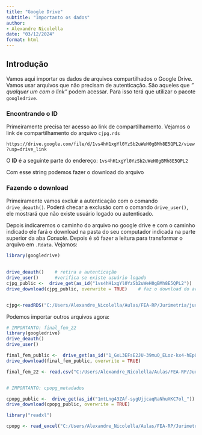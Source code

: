 ```yaml
---
title: "Google Drive"
subtitle: "Importanto os dados"
author:
- Alexandre Nicolella
date: "03/12/2024"
format: html
---
```


## Introdução

Vamos aqui importar os dados de arquivos compartilhados o Google Drive. Vamos usar arquivos que não precisam de autenticação. São aqueles que *" qualquer um com o link"* podem acessar. Para isso terá que utilizar o pacote `googledrive`.

### Encontrando o ID

Primeiramente precisa ter acesso ao link de compartilhamento. Vejamos o link de compartilhamento do arquivo `cjpg.rds`

`https://drive.google.com/file/d/1vs4hH1xgYl0YzSb2uWeH0gBMh8E5QPL2/view?usp=drive_link`

O **ID** é a seguinte parte do endereço: `1vs4hH1xgYl0YzSb2uWeH0gBMh8E5QPL2`

Com esse string podemos fazer o download do arquivo

### Fazendo o download

Primeiramente vamos excluir a autenticação com o comando `drive_deauth()`. Poderá checar a exclusão com o comando `drive_user()`, ele mostrará que não existe usuário logado ou autenticado.

Depois indicaremos o caminho do arquivo no google drive e com o caminho indicado ele fará o download na pasta do seu computador indicada na parte superior da aba *Console*. Depois é só fazer a leitura para transformar o arquivo em `.Rdata`. Vejamos:

```r

library(googledrive)

             
drive_deauth()    # retira a autenticação
drive_user()      #verifica se existe usuário logado
cjpg_public <-  drive_get(as_id("1vs4hH1xgYl0YzSb2uWeH0gBMh8E5QPL2"))   # Obtem o endereço do arquivo
drive_download(cjpg_public, overwrite = TRUE)    # faz o download do arquivo na pasta de trabalho


cjpg<-readRDS("C:/Users/Alexandre_Nicolella/Aulas/FEA-RP/Jurimetria/jurimetria/cjpg.rds")   # faz a leitura do arquivo - colocar o endereço do seu computador
```

Podemos importar outros arquivos agora:

```r

# IMPORTANTO: final_fem_22
library(googledrive)
drive_deauth()    
drive_user()      

final_fem_public <-  drive_get(as_id("1_GxL3EFsE2JU-39muO_ELoz-kx4-hEpO"))   
drive_download(final_fem_public, overwrite = TRUE)   

final_fem_22 <- read.csv("C:/Users/Alexandre_Nicolella/Aulas/FEA-RP/Jurimetria/jurimetria/final_fem_22.csv", head=T ,sep=";")


# IMPORTANTO: cpopg_metadados

cpopg_public <-  drive_get(as_id("1mtLng43ZAf-sygUjjcaqRaNhuXKC7ol_"))   
drive_download(cpopg_public, overwrite = TRUE)   

library("readxl")

cpopg <- read_excel("C:/Users/Alexandre_Nicolella/Aulas/FEA-RP/Jurimetria/jurimetria/cpopg_metadados.xlsx")

```
